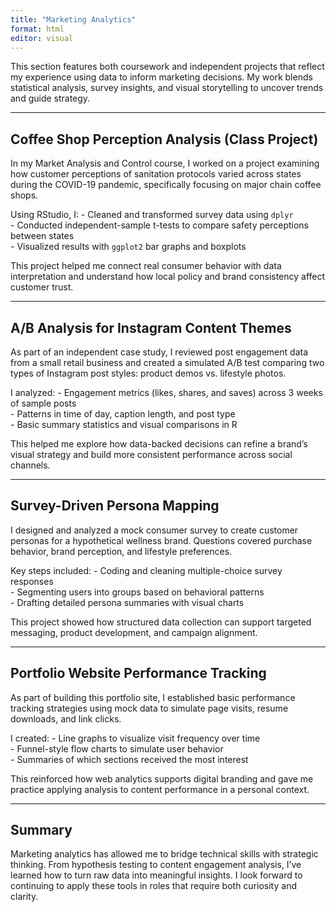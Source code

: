 ```yaml
---
title: "Marketing Analytics"
format: html
editor: visual
---
```


This section features both coursework and independent projects that reflect my experience using data to inform marketing decisions. My work blends statistical analysis, survey insights, and visual storytelling to uncover trends and guide strategy.

---

## Coffee Shop Perception Analysis (Class Project)

In my Market Analysis and Control course, I worked on a project examining how customer perceptions of sanitation protocols varied across states during the COVID-19 pandemic, specifically focusing on major chain coffee shops.

Using RStudio, I:
- Cleaned and transformed survey data using `dplyr`  
- Conducted independent-sample t-tests to compare safety perceptions between states  
- Visualized results with `ggplot2` bar graphs and boxplots

This project helped me connect real consumer behavior with data interpretation and understand how local policy and brand consistency affect customer trust.

---

## A/B Analysis for Instagram Content Themes

As part of an independent case study, I reviewed post engagement data from a small retail business and created a simulated A/B test comparing two types of Instagram post styles: product demos vs. lifestyle photos.

I analyzed:
- Engagement metrics (likes, shares, and saves) across 3 weeks of sample posts  
- Patterns in time of day, caption length, and post type  
- Basic summary statistics and visual comparisons in R

This helped me explore how data-backed decisions can refine a brand's visual strategy and build more consistent performance across social channels.

---

## Survey-Driven Persona Mapping

I designed and analyzed a mock consumer survey to create customer personas for a hypothetical wellness brand. Questions covered purchase behavior, brand perception, and lifestyle preferences.

Key steps included:
- Coding and cleaning multiple-choice survey responses  
- Segmenting users into groups based on behavioral patterns  
- Drafting detailed persona summaries with visual charts

This project showed how structured data collection can support targeted messaging, product development, and campaign alignment.

---

## Portfolio Website Performance Tracking

As part of building this portfolio site, I established basic performance tracking strategies using mock data to simulate page visits, resume downloads, and link clicks.

I created:
- Line graphs to visualize visit frequency over time  
- Funnel-style flow charts to simulate user behavior  
- Summaries of which sections received the most interest

This reinforced how web analytics supports digital branding and gave me practice applying analysis to content performance in a personal context.

---

## Summary

Marketing analytics has allowed me to bridge technical skills with strategic thinking. From hypothesis testing to content engagement analysis, I’ve learned how to turn raw data into meaningful insights. I look forward to continuing to apply these tools in roles that require both curiosity and clarity.
